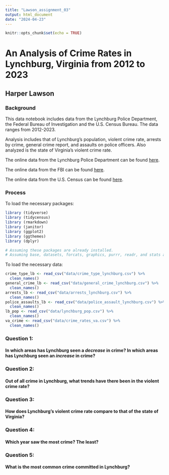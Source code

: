 ```yaml
---
title: "Lawson_assignment_03"
output: html_document
date: "2024-04-23"
---
```


```r
knitr::opts_chunk$set(echo = TRUE)
```

# **An Analysis of Crime Rates in Lynchburg, Virginia from 2012 to 2023**

## Harper Lawson

### Background

This data notebook includes data from the Lynchburg Police Department, the Federal Bureau of Investigation and the U.S. Census Bureau. The data ranges from 2012-2023.

Analysis includes that of Lynchburg's population, violent crime rate, arrests by crime, general crime report, and assaults on police officers. Also analyzed is the state of Virginia's violent crime rate.

The online data from the Lynchburg Police Department can be found [here](https://www.lynchburgvapolice.gov/crime/).

The online data from the FBI can be found [here](https://cde.ucr.cjis.gov/LATEST/webapp/#/pages/explorer/crime/crime-trend).

The online data from the U.S. Census can be found [here](https://www.census.gov/quickfacts/fact/table/lynchburgcitycountyvirginia/PST045223).

### Process

To load the necessary packages:

```r

library (tidyverse)
library (tidycensus)
library (rmarkdown)
library (janitor)
library (ggplot2)
library (ggthemes)
library (dplyr)

# Assuming these packages are already installed.
# Assuming base, datasets, forcats, graphics, purrr, readr, and stats are already installed and loaded.

```

To load the necessary data:

```r

crime_type_lb <- read_csv("data/crime_type_lynchburg.csv") %>%
  clean_names()
general_crime_lb <- read_csv("data/general_crime_lynchburg.csv") %>%
  clean_names()
arrests_lb <- read_csv("data/arrests_lynchburg.csv") %>%
  clean_names()
police_assaults_lb <- read_csv("data/police_assault_lynchburg.csv") %>%
  clean_names()
lb_pop <- read_csv("data/lynchburg_pop.csv") %>%
  clean_names()
va_crime <- read_csv("data/crime_rates_va.csv") %>%
  clean_names()

```

### Question 1:

#### In which areas has Lynchburg seen a *decrease* in crime? In which areas has Lynchburg seen an *increase* in crime?

### Question 2:

#### Out of all crime in Lynchburg, what trends have there been in the violent crime rate?

### Question 3:

#### How does Lynchburg's violent crime rate compare to that of the state of Virginia?

### Question 4:

#### Which year saw the most crime? The least?

### Question 5:

#### What is the most common crime committed in Lynchburg?
